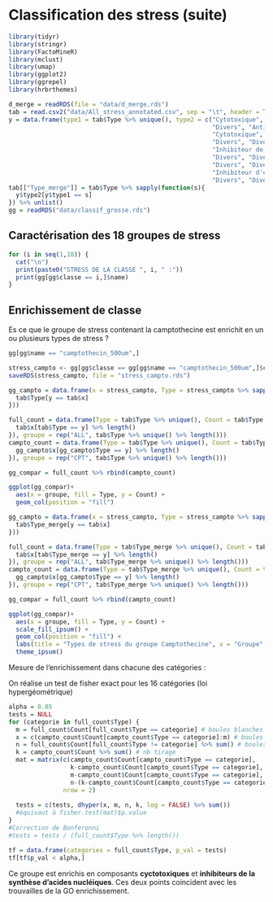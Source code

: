 # Classification des stress (suite) {#classif2}

```r
library(tidyr)
library(stringr)
library(FactoMineR)
library(mclust)
library(umap)
library(ggplot2)
library(ggrepel)
library(hrbrthemes)
```

```r
d_merge = readRDS(file = "data/d_merge.rds")
tab = read.csv2("data/All_stress_annotated.csv", sep = "\t", header = TRUE)
y = data.frame(type1 = tab$Type %>% unique(), type2 = c("Cytotoxique", "Divers", "Divers", "Divers", 
                                                        "Divers", "Antifongique",
                                                        "Cytotoxique", "Divers", "Antibactériens / Antiviral", "Divers", "Inhibiteur de kinase",
                                                        "Divers", "Divers", "Inhbiteur de la synthèse protéique", 
                                                        "Inhibiteur de la synthèse d'acide nucléique",
                                                        "Divers", "Divers", "Cytotoxique", "Divers", "Cytotoxique", "Divers",
                                                        "Divers", "Divers", "Antibactériens / Antiviral", "Inhibiteur de phosphatase", 
                                                        "Inhibiteur d'enzyme", "Divers","Divers" , "Divers", "Divers", "Divers",
                                                        "Divers", "Divers", "Divers", "Divers", "Divers", "Divers"))
tab[["Type_merge"]] = tab$Type %>% sapply(function(s){
  y$type2[y$type1 == s]
}) %>% unlist()
gg = readRDS("data/classif_grosse.rds")
```

## Caractérisation des 18 groupes de stress

```r
for (i in seq(1,18)) {
  cat("\n")
  print(paste0("STRESS DE LA CLASSE ", i, " :"))
  print(gg[gg$classe == i,]$name)
}
```

## Enrichissement de classe 

Es ce que le groupe de stress contenant la camptothecine est enrichit en un ou plusieurs types de stress ?

```r
gg[gg$name == "camptothecin_500um",]

stress_campto <- gg[gg$classe == gg[gg$name == "camptothecin_500um",]$classe,]$name
saveRDS(stress_campto, file = "stress_campto.rds")
```

```r
gg_campto = data.frame(x = stress_campto, Type = stress_campto %>% sapply(function(y){
  tab$Type[y == tab$x]
}))

full_count = data.frame(Type = tab$Type %>% unique(), Count = tab$Type %>% unique() %>% sapply(function(y){
  tab$x[tab$Type == y] %>% length()
}), groupe = rep("ALL", tab$Type %>% unique() %>% length()))
campto_count = data.frame(Type = tab$Type %>% unique(), Count = tab$Type%>% unique()  %>% sapply(function(y){
  gg_campto$x[gg_campto$Type == y] %>% length()
}), groupe = rep("CPT", tab$Type %>% unique() %>% length()))

gg_compar = full_count %>% rbind(campto_count)

ggplot(gg_compar)+
  aes(x = groupe, fill = Type, y = Count) +
  geom_col(position = "fill")
```

```r
gg_campto = data.frame(x = stress_campto, Type = stress_campto %>% sapply(function(y){
  tab$Type_merge[y == tab$x]
}))

full_count = data.frame(Type = tab$Type_merge %>% unique(), Count = tab$Type_merge %>% unique() %>% sapply(function(y){
  tab$x[tab$Type_merge == y] %>% length()
}), groupe = rep("ALL", tab$Type_merge %>% unique() %>% length()))
campto_count = data.frame(Type = tab$Type_merge %>% unique(), Count = tab$Type_merge %>% unique()  %>% sapply(function(y){
  gg_campto$x[gg_campto$Type == y] %>% length()
}), groupe = rep("CPT", tab$Type_merge %>% unique() %>% length()))

gg_compar = full_count %>% rbind(campto_count)

ggplot(gg_compar)+
  aes(x = groupe, fill = Type, y = Count) +
  scale_fill_ipsum() +
  geom_col(position = "fill") +
  labs(title = "Types de stress du groupe Camptothecine", x = "Groupe", subtitle = "Comparaison avec les proportions initiales")+
  theme_ipsum()
```

Mesure de l'enrichissement dans chacune des catégories :

On réalise un test de fisher exact pour les 16 catégories (loi hypergéométrique)

```r

alpha = 0.05
tests = NULL
for (categorie in full_count$Type) {
  m = full_count$Count[full_count$Type == categorie] # boules blanches totales
  x = c(campto_count$Count[campto_count$Type == categorie]:m) # boules blanches tirées 
  n = full_count$Count[full_count$Type != categorie] %>% sum() # boules noires totales
  k = campto_count$Count %>% sum() # nb tirage
  mat = matrix(c(campto_count$Count[campto_count$Type == categorie], 
                 k-campto_count$Count[campto_count$Type == categorie], 
                 m-campto_count$Count[campto_count$Type == categorie], 
                 n-(k-campto_count$Count[campto_count$Type == categorie])), 
               nrow = 2)
  
  tests = c(tests, dhyper(x, m, n, k, log = FALSE) %>% sum())
  #équivaut à fisher.test(mat)$p.value
}
#Correction de Bonferonni
#tests = tests / (full_count$Type %>% length())

tf = data.frame(categories = full_count$Type, p_val = tests)
tf[tf$p_val < alpha,]

```
Ce groupe est enrichis en composants **cyctotoxiques** et **inhibiteurs de la synthèse d'acides nucléiques**. Ces deux points coincident avec les trouvailles de la GO enrichissement.

